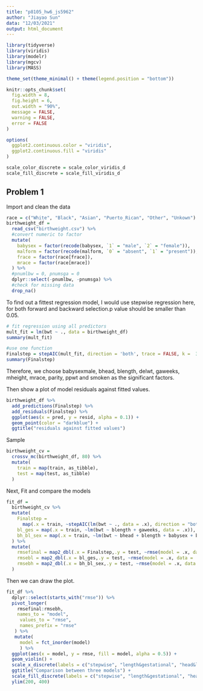 ```yaml
---
title: "p8105_hw6_js5962"
author: "Jiayao Sun"
data: "12/03/2021"
output: html_document
---
```


```r
library(tidyverse)
library(viridis)
library(modelr)
library(mgcv)
library(MASS)

theme_set(theme_minimal() + theme(legend.position = "bottom"))

knitr::opts_chunk$set(
  fig.width = 8,
  fig.height = 6,
  out.width = "90%",
  message = FALSE,
  warning = FALSE,
  error = FALSE
)

options(
  ggplot2.continuous.color = "viridis",
  ggplot2.continuous.fill = "viridis"
)

scale_color_discrete = scale_color_viridis_d
scale_fill_discrete = scale_fill_viridis_d
```

## Problem 1

Import and clean the data

```r
race = c("White", "Black", "Asian", "Puerto_Rican", "Other", "Unkown") 
birthweight_df = 
  read_csv("birthweight.csv") %>%
  #convert numeric to factor
  mutate(
    babysex = factor(recode(babysex, `1` = "male", `2` = "female")),
    malform = factor(recode(malform, `0` = "absent", `1` = "present")),
    frace = factor(race[frace]),
    mrace = factor(race[mrace])
  ) %>%
  #pnumlbw = 0, pnumsga = 0
  dplyr::select(-pnumlbw, -pnumsga) %>% 
  #check for missing data
  drop_na()
```

To find out a fittest regression model, I would use stepwise regression here, for both forward and backward selection.p value should be smaller than 0.05.

```r
# fit regression using all predictors
mult_fit = lm(bwt ~ ., data = birthweight_df)
summary(mult_fit)

#use one function
Finalstep = stepAIC(mult_fit, direction = 'both', trace = FALSE, k =  3.8415)
summary(Finalstep)  
```

Therefore, we choose babysexmale, bhead, blength, delwt, gaweeks, mheight, mrace, parity, ppwt and smoken as the significant factors.

Then show a plot of model residuals against fitted values.

```r
birthweight_df %>% 
  add_predictions(Finalstep) %>% 
  add_residuals(Finalstep) %>% 
  ggplot(aes(x = pred, y = resid, alpha = 0.1)) +
  geom_point(color = "darkblue") +
  ggtitle("residuals against fitted values")
```

Sample

```r
birthweight_cv =
  crossv_mc(birthweight_df, 80) %>% 
  mutate(
    train = map(train, as_tibble),
    test = map(test, as_tibble)
  )
```

Next, Fit and compare the models

```r
fit_df =
  birthweight_cv %>% 
  mutate(
    Finalstep = 
      map(.x = train, ~stepAIC(lm(bwt ~ ., data = .x), direction = "both", trace = FALSE)),
    bl_ges = map(.x = train, ~lm(bwt ~ blength + gaweeks, data = .x)),
    bh_bl_sex = map(.x = train, ~lm(bwt ~ bhead + blength + babysex + bhead * blength + bhead * babysex + blength * babysex + bhead * blength * babysex, data = .x))
  ) %>% 
  mutate(
    rmsefinal = map2_dbl(.x = Finalstep,.y = test, ~rmse(model = .x, data = .y)),
    rmsebl = map2_dbl(.x = bl_ges,.y = test, ~rmse(model = .x, data = .y)),
    rmsebh = map2_dbl(.x = bh_bl_sex,.y = test, ~rmse(model = .x, data = .y))
  )
```

Then we can draw the plot.

```r
fit_df %>% 
  dplyr::select(starts_with("rmse")) %>% 
  pivot_longer(
    rmsefinal:rmsebh,
    names_to = "model",
     values_to = "rmse", 
     names_prefix = "rmse"
   ) %>%
   mutate(
     model = fct_inorder(model)
     ) %>% 
  ggplot(aes(x = model, y = rmse, fill = model, alpha = 0.5)) +
  geom_violin() +
  scale_x_discrete(labels = c("stepwise", "length&gestational", "head&length&sex")) +
  ggtitle("Comparison between three models") +
  scale_fill_discrete(labels = c("stepwise", "length&gestational", "head&length&sex")) +
  ylim(200, 400)
```
